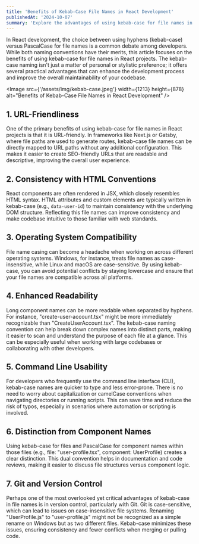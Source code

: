 ---
title: 'Benefits of Kebab-Case File Names in React Development'
publishedAt: '2024-10-07'
summary: 'Explore the advantages of using kebab-case for file names in React component development. Learn how this naming convention enhances readability, improves cross-platform compatibility, and streamlines version control processes.'
---

In React development, the choice between using hyphens (kebab-case) versus PascalCase for file names is a common debate among developers. While both naming conventions have their merits, this article focuses on the benefits of using kebab-case for file names in React projects. The kebab-case naming isn't just a matter of personal or stylistic preference; it offers several practical advantages that can enhance the development process and improve the overall maintainability of your codebase.

<Image
  src={'/assets/img/kebab-case.jpeg'}
  width={1213}
  height={878}
  alt="Benefits of Kebab-Case File Names in React Development"
/>

## 1. URL-Friendliness

One of the primary benefits of using kebab-case for file names in React projects is that it is URL-friendly. In frameworks like Next.js or Gatsby, where file paths are used to generate routes, kebab-case file names can be directly mapped to URL paths without any additional configuration. This makes it easier to create SEO-friendly URLs that are readable and descriptive, improving the overall user experience.

## 2. Consistency with HTML Conventions

React components are often rendered in JSX, which closely resembles HTML syntax. HTML attributes and custom elements are typically written in kebab-case (e.g., `data-user-id`) to maintain consistency with the underlying DOM structure. Reflecting this file names can improve consistency and make codebase intuitive to those familiar with web standards.

## 3. Operating System Compatibility

File name casing can become a headache when working on across different operating systems. Windows, for instance, treats file names as case-insensitive, while Linux and macOS are case-sensitive. By using kebab-case, you can avoid potential conflicts by staying lowercase and ensure that your file names are compatible across all platforms.

## 4. Enhanced Readability

Long component names can be more readable when separated by hyphens. For instance, "create-user-account.tsx" might be more immediately recognizable than "CreateUserAccount.tsx". The kebab-case naming convention can help break down complex names into distinct parts, making it easier to scan and understand the purpose of each file at a glance. This can be especially useful when working with large codebases or collaborating with other developers.

## 5. Command Line Usability

For developers who frequently use the command line interface (CLI), kebab-case names are quicker to type and less error-prone. There is no need to worry about capitalization or camelCase conventions when navigating directories or running scripts. This can save time and reduce the risk of typos, especially in scenarios where automation or scripting is involved.

## 6. Distinction from Component Names

Using kebab-case for files and PascalCase for component names within those files (e.g., file: "user-profile.tsx", component: UserProfile) creates a clear distinction. This dual convention helps in documentation and code reviews, making it easier to discuss file structures versus component logic.

## 7. Git and Version Control

Perhaps one of the most overlooked yet critical advantages of kebab-case in file names is in version control, particularly with Git. Git is case-sensitive, which can lead to issues on case-insensitive file systems. Renaming "UserProfile.js" to "user-profile.js" might not be recognized as a simple rename on Windows but as two different files. Kebab-case minimizes these issues, ensuring consistency and fewer conflicts when merging or pulling code.
